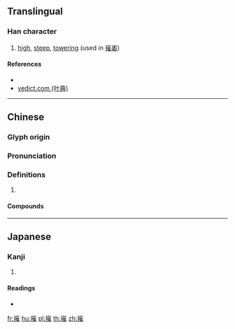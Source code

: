 {{character info/new}}
==Translingual==

===Han character===
{{Han char|rn=46|rad=山|as=11|sn=14|four=22514|canj=UQOG|ids=⿱山推}}

# [[high]], [[steep]], [[towering]] (used in [[嶊崣]])

====References====
* {{Han ref|kx=0319.050|dkj=08431|dj=0619.150|hdz=10792.180|uh=5D8A|ud=23946|bh=E1AA|bd=57770}}
*[http://yedict.com/htm/5D/5D8A.htm yedict.com (叶典)]

----

==Chinese==
{{zh-forms}}

===Glyph origin===
{{Han etym}}

===Pronunciation===
{{zh-pron
|m=zuǐ
|c=zeoi2
|mc=y
|oc=y
|cat=
}}

===Definitions===
{{zh-hanzi}}

# {{rfdef|zh}}

====Compounds====
{{zh-der|嶊嶉|嶊崣}}

----

==Japanese==

===Kanji===
{{ja-kanji|grade=|rs=山11}}

# {{defn|lang=ja|sort=山11}}

====Readings====
* {{ja-readings|on=[[すい]] (sui), [[つい]] (tsui), [[さい]] (sai), [[せ]] (se)|kun=}}

[[fr:嶊]]
[[hu:嶊]]
[[pl:嶊]]
[[th:嶊]]
[[zh:嶊]]